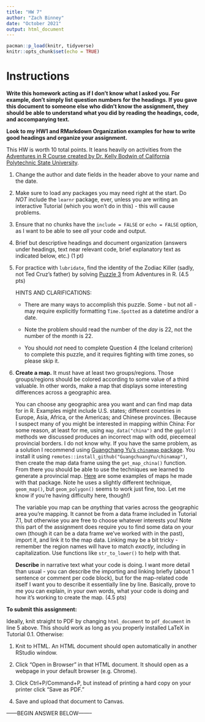 ```yaml
---
title: "HW 7"
author: "Zach Binney"
date: "October 2021"
output: html_document
---
```


```r
pacman::p_load(knitr, tidyverse)
knitr::opts_chunk$set(echo = TRUE)
```

# Instructions

**Write this homework acting as if I don't know what I asked you. For example, don't simply list question numbers for the headings. If you gave this document to someone else who didn't know the assignment, they should be able to understand what you did by reading the headings, code, and accompanying text.**

**Look to my HW1 and RMarkdown Organization examples for how to write good headings and organize your assignment.**

This HW is worth 10 total points. It leans heavily on activities from the [Adventures in R Course created by Dr. Kelly Bodwin of California Polytechnic State University](https://www.adventures-in-r.com/).

1. Change the author and date fields in the header above to your name and the date.

2. Make sure to load any packages you may need right at the start. Do *NOT* include the `learnr` package, ever, unless you are writing an interactive Tutorial (which you won't do in this) - this will cause problems.

3. Ensure that no chunks have the `include = FALSE` or `echo = FALSE` option, as I want to be able to see *all* your code and output.

4. Brief but descriptive headings and document organization (answers under headings, text near relevant code, brief explanatory text as indicated below, etc.) (1 pt)

    
5. For practice with `lubridate`, find the identity of the Zodiac Killer (sadly, not Ted Cruz's father) by solving [Puzzle 3](https://www.adventures-in-r.com/post/03-tidy-factors/) from Adventures in R. (4.5 pts)

    HINTS AND CLARIFICATIONS:
    
    * There are many ways to accomplish this puzzle. Some - but not all - may require explicitly formatting `Time.Spotted` as a datetime and/or a date.
    
    * Note the problem should read the number of the *day* is 22, not the number of the *month* is 22.
    
    * You should *not* need to complete Question 4 (the Iceland criterion) to complete this puzzle, and it requires fighting with time zones, so please skip it.
    

6. **Create a map.** It must have at least two groups/regions. Those groups/regions should be colored according to some value of a third valuable. In other words, make a map that displays some interesting differences across a geographic area. 

    You can choose any geographic area you want and can find map data for in R. Examples might include U.S. states; different countries in Europe, Asia, Africa, or the Americas; and Chinese provinces. (Because I suspect many of you might be interested in mapping within China: For some reason, at least for me, using `map_data("china")` and the `ggplot()` methods we discussed produces an incorrect map with odd, piecemeal provincial borders. I do not know why. If you have the same problem, as a solution I recommend using [Guangchang Yu's `chinamap` package](https://github.com/GuangchuangYu/chinamap). You install it using `remotes::install_github("GuangchuangYu/chinamap")`, then create the map data frame using the `get_map_china()` function. From there you should be able to use the techniques we learned to generate a provincial map. [Here](https://guangchuangyu.github.io/chinamap/) are some examples of maps he made with that package. Note he uses a slightly different technique, `geom_map()`, but `geom_polygon()` seems to work just fine, too. Let me know if you're having difficulty here, though!)

    The variable you map can be *anything* that varies across the geographic area you're mapping. It cannot be from a data frame included in Tutorial 7.1, but otherwise you are free to choose whatever interests you! Note this part of the assignment does require you to find some data on your own (though it can be a data frame we've worked with in the past), import it, and link it to the map data. Linking may be a bit tricky - remember the region names will have to match *exactly*, including in capitalization. Use functions like `str_to_lower()` to help with that. 

    **Describe** in narrative text what your code is doing. I want more detail than usual - you can describe the importing and linking briefly (about 1 sentence or comment per code block), but for the map-related code itself I want you to describe it essentially line by line. Basically, prove to me you can explain, in your own words, what your code is doing and how it's working to create the map. (4.5 pts)

    
**To submit this assignment:**

Ideally, knit straight to PDF by changing `html_document` to `pdf_document` in line 5 above. This should work as long as you properly installed LaTeX in Tutorial 0.1. Otherwise:

1. Knit to HTML. An HTML document should open automatically in another RStudio window.

2. Click "Open in Browser" in that HTML document. It should open as a webpage in your default browser (e.g. Chrome).

3. Click Ctrl+P/Command+P, but instead of printing a hard copy on your printer click "Save as PDF."

4. Save and upload that document to Canvas.
    
    


------BEGIN ANSWER BELOW--------





